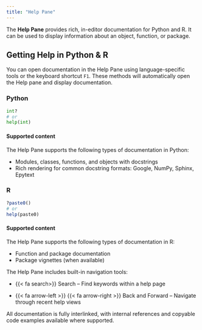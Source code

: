 ```yaml
---
title: "Help Pane"
---
```



The **Help Pane** provides rich, in-editor documentation for Python and R.
It can be used to display information about an object, function, or package. 


## Getting Help in Python & R

You can open documentation in the Help Pane using language-specific tools or the keyboard shortcut `F1`. These methods will automatically open the Help pane and display documentation.

::: {.panel-tabset}

### Python

```python
int?
# or
help(int)
```

#### Supported content

The Help Pane supports the following types of documentation in Python:

- Modules, classes, functions, and objects with docstrings
- Rich rendering for common docstring formats: Google, NumPy, Sphinx, Epytext


### R

```r
?paste0()
# or
help(paste0)
```

#### Supported content

The Help Pane supports the following types of documentation in R:

- Function and package documentation
- Package vignettes (when available)

:::


The Help Pane includes built-in navigation tools:

- {{< fa search>}}  Search – Find keywords within a help page

- {{< fa arrow-left >}}  {{< fa arrow-right >}} Back and Forward – Navigate through recent help views

All documentation is fully interlinked, with internal references and copyable code examples available where supported.

